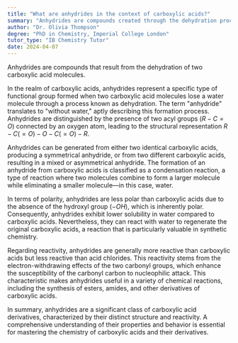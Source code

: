 ```yaml
---
title: "What are anhydrides in the context of carboxylic acids?"
summary: "Anhydrides are compounds created through the dehydration process of two carboxylic acid molecules."
author: "Dr. Olivia Thompson"
degree: "PhD in Chemistry, Imperial College London"
tutor_type: "IB Chemistry Tutor"
date: 2024-04-07
---
```


Anhydrides are compounds that result from the dehydration of two carboxylic acid molecules.

In the realm of carboxylic acids, anhydrides represent a specific type of functional group formed when two carboxylic acid molecules lose a water molecule through a process known as dehydration. The term "anhydride" translates to "without water," aptly describing this formation process. Anhydrides are distinguished by the presence of two acyl groups ($R-C=O$) connected by an oxygen atom, leading to the structural representation $R-C(=O)-O-C(=O)-R$.

Anhydrides can be generated from either two identical carboxylic acids, producing a symmetrical anhydride, or from two different carboxylic acids, resulting in a mixed or asymmetrical anhydride. The formation of an anhydride from carboxylic acids is classified as a condensation reaction, a type of reaction where two molecules combine to form a larger molecule while eliminating a smaller molecule—in this case, water.

In terms of polarity, anhydrides are less polar than carboxylic acids due to the absence of the hydroxyl group ($-OH$), which is inherently polar. Consequently, anhydrides exhibit lower solubility in water compared to carboxylic acids. Nevertheless, they can react with water to regenerate the original carboxylic acids, a reaction that is particularly valuable in synthetic chemistry.

Regarding reactivity, anhydrides are generally more reactive than carboxylic acids but less reactive than acid chlorides. This reactivity stems from the electron-withdrawing effects of the two carbonyl groups, which enhance the susceptibility of the carbonyl carbon to nucleophilic attack. This characteristic makes anhydrides useful in a variety of chemical reactions, including the synthesis of esters, amides, and other derivatives of carboxylic acids.

In summary, anhydrides are a significant class of carboxylic acid derivatives, characterized by their distinct structure and reactivity. A comprehensive understanding of their properties and behavior is essential for mastering the chemistry of carboxylic acids and their derivatives.
    